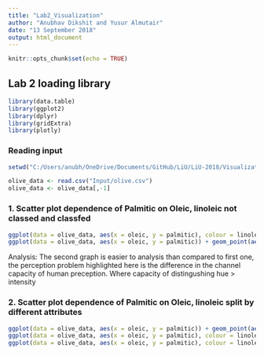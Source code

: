 ```yaml
---
title: "Lab2_Visualization"
author: "Anubhav Dikshit and Yusur Almutair"
date: "13 September 2018"
output: html_document
---
```


```r
knitr::opts_chunk$set(echo = TRUE)
```

## Lab 2 loading library

```r
library(data.table)
library(ggplot2)
library(dplyr)
library(gridExtra)
library(plotly)
```

### Reading input 
```r
setwd("C:/Users/anubh/OneDrive/Documents/GitHub/LiU/LiU-2018/Visualization/Assignment_2/")

olive_data <- read.csv("Input/olive.csv")
olive_data <- olive_data[,-1]
```

### 1. Scatter plot dependence of Palmitic on Oleic, linoleic not classed and classfed
```r
ggplot(data = olive_data, aes(x = oleic, y = palmitic), colour = linoleic) + geom_point(aes(colour = linoleic))
ggplot(data = olive_data, aes(x = oleic, y = palmitic)) + geom_point(aes(colour = cut_interval(linoleic, n = 4)))
```
Analysis: The second graph is easier to analysis than compared to first one, the perception
problem highlighted here is the difference in the channel capacity of human preception. Where capacity of distingushing hue > intensity 

### 2. Scatter plot dependence of Palmitic on Oleic, linoleic split by different attributes
```r
ggplot(data = olive_data, aes(x = oleic, y = palmitic)) + geom_point(aes(colour = cut_interval(linoleic, n = 4)))
ggplot(data = olive_data, aes(x = oleic, y = palmitic), colour = linoleic) + geom_point(aes(size = cut_interval(linoleic, n = 4)))
ggplot(data = olive_data, aes(x = oleic, y = palmitic), colour = linoleic) + geom_point() +  geom_spoke(aes(angle = as.numeric(cut_interval(linoleic, n = 4))), radius = 1.0)
```
